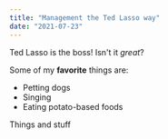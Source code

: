 ```yaml
---
title: "Management the Ted Lasso way"
date: "2021-07-23"
---
```


Ted Lasso is the boss! Isn't it *great*?

Some of my **favorite** things are:

* Petting dogs
* Singing
* Eating potato-based foods

Things and stuff